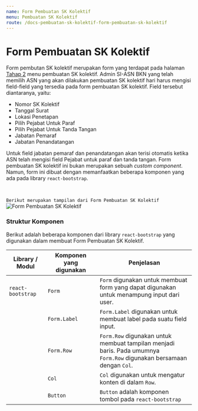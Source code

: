 ```yaml
---
name: Form Pembuatan SK Kolektif
menu: Pembuatan SK Kolektif
route: /docs-pembuatan-sk-kolektif-form-pembuatan-sk-kolektif
---
```


# Form Pembuatan SK Kolektif

Form pembutan SK kolektif merupakan form yang terdapat pada halaman [Tahap 2](/docs-pembuatan-sk-kolektif-step-two "title") menu pembuatan SK kolektif. 
Admin SI-ASN BKN yang telah memilih ASN yang akan dilakukan pembuatan SK kolektif hari harus mengisi field-field yang tersedia pada form pembuatan SK kolektif. Field tersebut diantaranya, yaitu:
* Nomor SK Kolektif
* Tanggal Surat
* Lokasi Penetapan
* Pilih Pejabat Untuk Paraf
* Pilih Pejabat Untuk Tanda Tangan
* Jabatan Pemaraf
* Jabatan Penandatangan

Untuk field jabatan pemaraf dan penandatangan akan terisi otomatis ketika ASN telah mengisi field Pejabat untuk paraf dan tanda tangan. 
Form pembuatan SK kolektif ini bukan merupakan sebuah *custom component*. Namun, form ini dibuat dengan memanfaatkan beberapa komponen yang ada pada library `react-bootstrap`.

<br/>

```Berikut merupakan tampilan dari Form Pembuatan SK Kolektif```
![Form Pembuatan SK Kolektif](../../src/img/pembuatan-SK-kolektif/FormPembuatanSKKolektif.jpeg)

### Struktur Komponen

Berikut adalah beberapa komponen dari library `react-bootstrap` yang digunakan dalam membuat Form Pembuatan SK Kolektif.

| Library / Modul   | Komponen yang digunakan | Penjelasan                                                                                                                                   |
| ----------------- | ----------------------- | -------------------------------------------------------------------------------------------------------------------------------------------- |
| `react-bootstrap` | `Form`                  | `Form` digunakan untuk membuat form yang dapat digunakan <br/> untuk menampung input dari user.                                              |
|                   | `Form.Label`            | `Form.Label` digunakan untuk membuat label pada suatu field input.                                                                           |
|                   | `Form.Row`              | `Form.Row` digunakan untuk membuat tampilan menjadi baris. Pada umumnya <br/> `Form.Row` digunakan bersamaan dengan `Col`.                   |
|                   | `Col`                   | `Col` digunakan untuk mengatur konten di dalam `Row`.                                                                                        |
|                   | `Button`                | `Button` adalah komponen tombol pada `react-bootstrap`                                                                                       |
